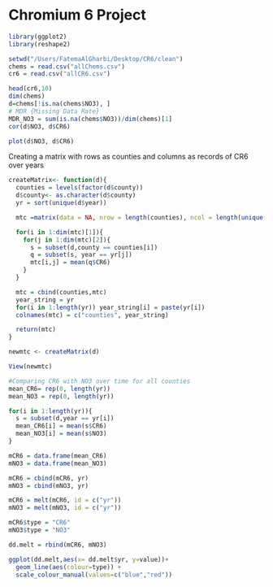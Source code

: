 Chromium 6 Project
========================================================

```r
library(ggplot2)
library(reshape2)

setwd("/Users/FatemaAlGharbi/Desktop/CR6/clean")
chems = read.csv("allChems.csv")
cr6 = read.csv("allCR6.csv")

head(cr6,10)
dim(chems)
d=chems[!is.na(chems$NO3), ]
# MDR {Missing Data Rate}
MDR_NO3 = sum(is.na(chems$NO3))/dim(chems)[1]
cor(d$NO3, d$CR6)

plot(d$NO3, d$CR6)
```

Creating a matrix with rows as counties and columns as records of CR6 over years
```r

createMatrix<- function(d){
  counties = levels(factor(d$county))
  d$county<- as.character(d$county)
  yr = sort(unique(d$year))

  mtc =matrix(data = NA, nrow = length(counties), ncol = length(unique(d$year)))

  for(i in 1:dim(mtc)[1]){
    for(j in 1:dim(mtc)[2]){
      s = subset(d,county == counties[i])
      q = subset(s, year == yr[j])
      mtc[i,j] = mean(q$CR6)
    }
  }

  mtc = cbind(counties,mtc)
  year_string = yr
  for(i in 1:length(yr)) year_string[i] = paste(yr[i])
  colnames(mtc) = c("counties", year_string)

  return(mtc)
}

newmtc <- createMatrix(d)

View(newmtc)

#Comparing CR6 with NO3 over time for all counties
mean_CR6= rep(0, length(yr))
mean_NO3 = rep(0, length(yr))

for(i in 1:length(yr)){
  s = subset(d,year == yr[i])
  mean_CR6[i] = mean(s$CR6)
  mean_NO3[i] = mean(s$NO3)
}

mCR6 = data.frame(mean_CR6)
mNO3 = data.frame(mean_NO3)

mCR6 = cbind(mCR6, yr)
mNO3 = cbind(mNO3, yr)

mCR6 = melt(mCR6, id = c("yr"))
mNO3 = melt(mNO3, id = c("yr"))

mCR6$type = "CR6"
mNO3$type = "NO3"

dd.melt = rbind(mCR6, mNO3)

ggplot(dd.melt,aes(x= dd.melt$yr, y=value))+ 
  geom_line(aes(colour=type)) + 
  scale_colour_manual(values=c("blue","red"))


```
